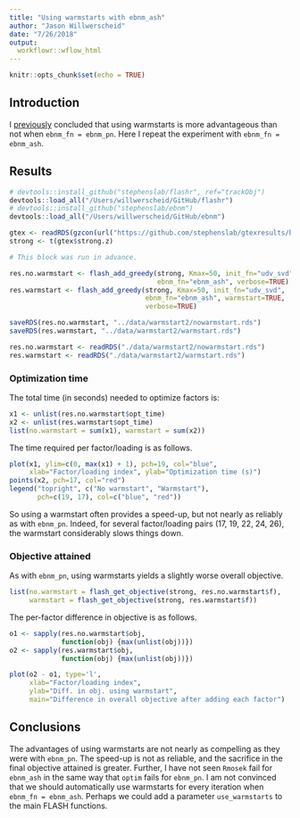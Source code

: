 ```yaml
---
title: "Using warmstarts with ebnm_ash"
author: "Jason Willwerscheid"
date: "7/26/2018"
output:
  workflowr::wflow_html
---
```


```r
knitr::opts_chunk$set(echo = TRUE)
```

## Introduction

I [previously](warmstart.html) concluded that using warmstarts is more advantageous than not when `ebnm_fn = ebnm_pn`. Here I repeat the experiment with `ebnm_fn = ebnm_ash`.

## Results

```r
# devtools::install_github("stephenslab/flashr", ref="trackObj")
devtools::load_all("/Users/willwerscheid/GitHub/flashr")
# devtools::install_github("stephenslab/ebnm")
devtools::load_all("/Users/willwerscheid/GitHub/ebnm")

gtex <- readRDS(gzcon(url("https://github.com/stephenslab/gtexresults/blob/master/data/MatrixEQTLSumStats.Portable.Z.rds?raw=TRUE")))
strong <- t(gtex$strong.z)
```

```r
# This block was run in advance.

res.no.warmstart <- flash_add_greedy(strong, Kmax=50, init_fn="udv_svd",
                                     ebnm_fn="ebnm_ash", verbose=TRUE)
res.warmstart <- flash_add_greedy(strong, Kmax=50, init_fn="udv_svd",
                                  ebnm_fn="ebnm_ash", warmstart=TRUE, 
                                  verbose=TRUE)

saveRDS(res.no.warmstart, "../data/warmstart2/nowarmstart.rds")
saveRDS(res.warmstart, "../data/warmstart2/warmstart.rds")
```

```r
res.no.warmstart <- readRDS("./data/warmstart2/nowarmstart.rds")
res.warmstart <- readRDS("./data/warmstart2/warmstart.rds")
```

### Optimization time

The total time (in seconds) needed to optimize factors is:

```r
x1 <- unlist(res.no.warmstart$opt_time)
x2 <- unlist(res.warmstart$opt_time)
list(no.warmstart = sum(x1), warmstart = sum(x2))
```

The time required per factor/loading is as follows.

```r
plot(x1, ylim=c(0, max(x1) + 1), pch=19, col="blue",
     xlab="Factor/loading index", ylab="Optimization time (s)")
points(x2, pch=17, col="red")
legend("topright", c("No warmstart", "Warmstart"),
       pch=c(19, 17), col=c("blue", "red"))
```

So using a warmstart often provides a speed-up, but not nearly as reliably as with `ebnm_pn`. Indeed, for several factor/loading pairs (17, 19, 22, 24, 26), the warmstart considerably slows things down.

### Objective attained

As with `ebnm_pn`, using warmstarts yields a slightly worse overall objective. 

```r
list(no.warmstart = flash_get_objective(strong, res.no.warmstart$f),
     warmstart = flash_get_objective(strong, res.warmstart$f))
```

The per-factor difference in objective is as follows.

```r
o1 <- sapply(res.no.warmstart$obj, 
             function(obj) {max(unlist(obj))})
o2 <- sapply(res.warmstart$obj, 
             function(obj) {max(unlist(obj))})

plot(o2 - o1, type='l',
     xlab="Factor/loading index",
     ylab="Diff. in obj. using warmstart",
     main="Difference in overall objective after adding each factor")
```

## Conclusions

The advantages of using warmstarts are not nearly as compelling as they were with `ebnm_pn`. The speed-up is not as reliable, and the sacrifice in the final objective attained is greater. Further, I have not seen `Rmosek` fail for `ebnm_ash` in the same way that `optim` fails for `ebnm_pn`. I am not convinced that we should automatically use warmstarts for every iteration when `ebnm_fn = ebnm_ash`. Perhaps we could add a parameter `use_warmstarts` to the main FLASH functions.
